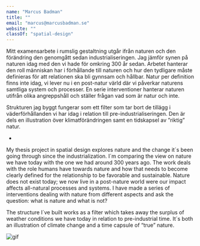 ```yaml
---
name: "Marcus Badman"
title: ""
email: "marcus@marcusbadman.se"
website: ""
classOf: "spatial-design"
---
```







Mitt examensarbete i rumslig gestaltning utgår ifrån naturen och den förändring den genomgått sedan industrialiseringen. Jag jämför synen på naturen idag med den vi hade för omkring 300 år sedan. Arbetet hanterar den roll människan har i förhållande till naturen och hur den tydligare måste definieras för att relationen ska bli gynnsam och hållbar. Natur per definition finns inte idag, vi lever nu i en post-natur värld där vi påverkar naturens samtliga system och processer. En serie interventioner hanterar naturen utifrån olika angreppshåll och ställer frågan vad som är natur och inte.

Strukturen jag byggt fungerar som ett filter som tar bort de tillägg i väderförhållanden vi har idag i relation till pre-industrialiseringen. Den är dels en illustration över klimatförändringen samt en tidskapsel av ”riktig” natur.

-

My thesis project in spatial design explores nature and the change it´s been going through since the industrialization. I´m comparing the view on nature we have today with the one we had around 300 years ago. The work deals with the role humans have towards nature and how that needs to become clearly defined for the relationship to be favorable and sustainable. Nature does not exist today; we now live in a post-nature world were our impact affects all-natural processes and systems. I have made a series of interventions dealing with nature from different aspects and ask the question: what is nature and what is not? 

The structure I´ve built works as a filter which takes away the surplus of weather conditions we have today in relation to pre-industrial time. It´s both an illustration of climate change and a time capsule of “true” nature.

<ImageZoom
  preview={preview121}
  zoom={zoom121}
  caption="Structure <br> Photo: Sanna Lindberg"
/>

<ImageZoom
  preview={preview122}
  zoom={zoom122}
  caption="Filters"
/>

![gif](ma_sd_marcus_badman_04.gif)

<ImageZoom
  preview={preview125}
  zoom={zoom125}
  caption="Change over time"
/>

<ImageZoom
  preview={preview127}
  zoom={zoom127}
  caption="Timeline"
/>

